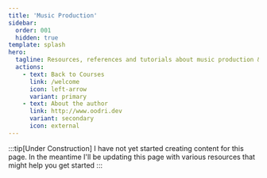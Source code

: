 ```yaml
---
title: 'Music Production'
sidebar:
  order: 001
  hidden: true
template: splash
hero:
  tagline: Resources, references and tutorials about music production & Studio One
  actions:
    - text: Back to Courses
      link: /welcome
      icon: left-arrow
      variant: primary
    - text: About the author
      link: http://www.oodri.dev
      variant: secondary
      icon: external
---
```



:::tip[Under Construction]
I have not yet started creating content for this page. In the meantime I'll be updating this page with various resources that might help you get started
:::
